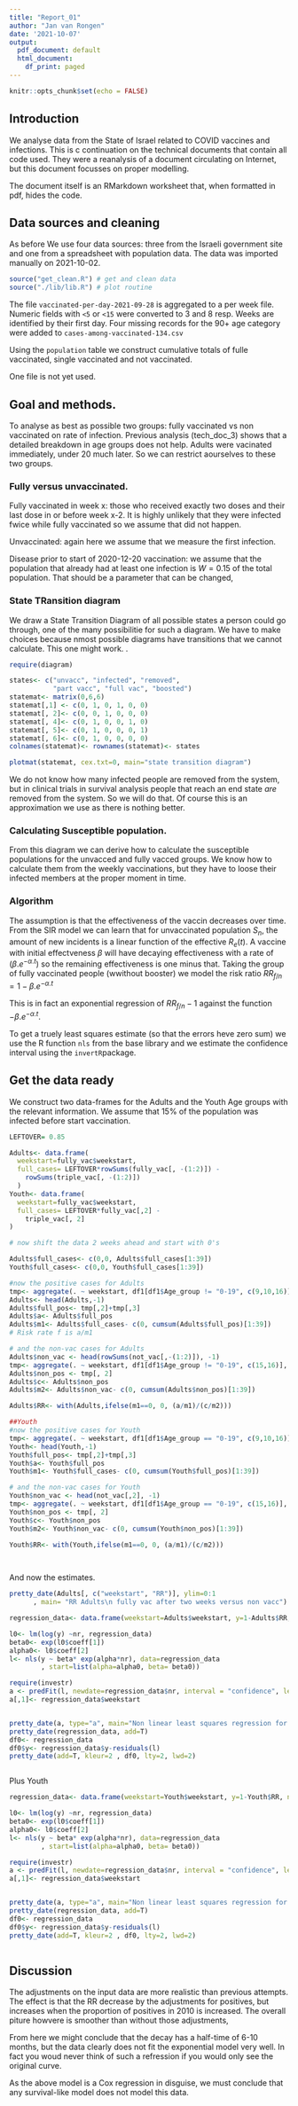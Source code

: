 ```yaml
---
title: "Report_01"
author: "Jan van Rongen"
date: '2021-10-07'
output:
  pdf_document: default
  html_document:
    df_print: paged
---
```


```r
knitr::opts_chunk$set(echo = FALSE)
```

## Introduction

We analyse data from the State of Israel related to COVID vaccines and infections. This is c continuation on the technical documents that contain all code used. They were a reanalysis of a document circulating on Internet, but this document focusses on proper modelling. 

The document itself is an RMarkdown worksheet that, when formatted in pdf, hides the code.

## Data sources and cleaning

As before We use four data sources: three from the Israeli government site and one from a spreadsheet with population data. The data was imported manually on 2021-10-02.

```r

source("get_clean.R") # get and clean data
source("./lib/lib.R") # plot routine
```

The file `vaccinated-per-day-2021-09-28` is aggregated to a per week file. Numeric fields with `<5` or `<15` were converted to 3 and 8 resp. Weeks are identified by their first day. Four missing records for the 90+ age category were added to `cases-among-vaccinated-134.csv`

Using the `population` table we construct cumulative totals of fulle vaccinated, single vaccinated and not vaccinated.

One file is not yet used.

## Goal and methods.

To analyse as best as possible two groups: fully vaccinated vs non vaccinated on rate of infection. Previous analysis (tech_doc_3) shows that a detailed breakdown in age groups does not help. Adults were vacinated immediately, under 20 much later. So we can restrict aourselves to these two groups. 

### Fully versus unvaccinated. 

Fully vaccinated in week x: those who received exactly two doses and their last dose in or before week x-2. It is highly unlikely that they were infected fwice while fully vaccinated so we assume that did not happen.

Unvaccinated: again here we assume that we measure the first infection.

Disease prior to start of 2020-12-20 vaccination: we assume that the population that already had at least one infection is $W=0.15$ of the total population. That should be a parameter that can be changed,


### State TRansition diagram

We draw a State Transition Diagram of all possible states a person could go through, one of the many possibilitie for such a diagram. We have to make choices because nmost possible diagrams have transitions that we cannot calculate. This one might work. . 

```r
require(diagram)

states<- c("unvacc", "infected", "removed",
           "part vacc", "full vac", "boosted")
statemat<- matrix(0,6,6)
statemat[,1] <- c(0, 1, 0, 1, 0, 0)
statemat[, 2]<- c(0, 0, 1, 0, 0, 0)
statemat[, 4]<- c(0, 1, 0, 0, 1, 0)
statemat[, 5]<- c(0, 1, 0, 0, 0, 1)
statemat[, 6]<- c(0, 1, 0, 0, 0, 0)
colnames(statemat)<- rownames(statemat)<- states

plotmat(statemat, cex.txt=0, main="state transition diagram")


```

We do not know how many infected people are removed from the system, but in clinical trials in survival analysis people that reach an end state _are_  removed from the system. So we will do that. Of course this is an approximation we use as there is nothing better.


### Calculating Susceptible population. 

From this diagram we can derive how to calculate the susceptible populations for the unvacced and fully vacced groups. We know how to calculate them from the weekly vaccinations, but they have to loose their infected members at the proper moment in time. 

### Algorithm

The assumption is that the effectiveness of the vaccin decreases over time. From the SIR model we can learn that for unvaccinated population $S_n$, the amount of new incidents is a linear function of the effective $R_e(t)$. A vaccine with initial effectveness $\beta$ will have decaying effectiveness with a rate of $(\beta .e^{-\alpha.t})$ so the remaining effectiveness is one minus that. Taking the group of fully vaccinated people (wwithout booster)
we model the risk ratio $RR_{f/n} = 1-\beta .e^{-\alpha.t}$

This is in fact an exponential regression of $RR_{f/n}-1$ against the function $-\beta .e^{-\alpha.t}$. 

To get a truely least squares estimate (so that the errors heve zero sum) we use the R function `nls` from the base library and we estimate the confidence interval using the `invertR`package. 

## Get the data ready

We construct two data-frames for the Adults and the Youth Age groups with the relevant information. We assume that 15% of the population was infected before start vaccination. 

```r
LEFTOVER= 0.85

Adults<- data.frame(
  weekstart=fully_vac$weekstart, 
  full_cases= LEFTOVER*rowSums(fully_vac[, -(1:2)]) - 
    rowSums(triple_vac[, -(1:2)])
  )
Youth<- data.frame(
  weekstart=fully_vac$weekstart, 
  full_cases= LEFTOVER*fully_vac[,2] - 
    triple_vac[, 2]
)

# now shift the data 2 weeks ahead and start with 0's

Adults$full_cases<- c(0,0, Adults$full_cases[1:39])
Youth$full_cases<- c(0,0, Youth$full_cases[1:39])

#now the positive cases for Adults
tmp<- aggregate(. ~ weekstart, df1[df1$Age_group != "0-19", c(9,10,16)], sum)
Adults<- head(Adults,-1)
Adults$full_pos<- tmp[,2]+tmp[,3]
Adults$a<- Adults$full_pos
Adults$m1<- Adults$full_cases- c(0, cumsum(Adults$full_pos)[1:39])
# Risk rate f is a/m1

# and the non-vac cases for Adults
Adults$non_vac <- head(rowSums(not_vac[,-(1:2)]), -1)
tmp<- aggregate(. ~ weekstart, df1[df1$Age_group != "0-19", c(15,16)], sum)
Adults$non_pos <- tmp[, 2] 
Adults$c<- Adults$non_pos
Adults$m2<- Adults$non_vac- c(0, cumsum(Adults$non_pos)[1:39])

Adults$RR<- with(Adults,ifelse(m1==0, 0, (a/m1)/(c/m2)))

##Youth
#now the positive cases for Youth
tmp<- aggregate(. ~ weekstart, df1[df1$Age_group == "0-19", c(9,10,16)], sum)
Youth<- head(Youth,-1)
Youth$full_pos<- tmp[,2]+tmp[,3]
Youth$a<- Youth$full_pos
Youth$m1<- Youth$full_cases- c(0, cumsum(Youth$full_pos)[1:39])

# and the non-vac cases for Youth
Youth$non_vac <- head(not_vac[,2], -1)
tmp<- aggregate(. ~ weekstart, df1[df1$Age_group == "0-19", c(15,16)], sum)
Youth$non_pos <- tmp[, 2] 
Youth$c<- Youth$non_pos
Youth$m2<- Youth$non_vac- c(0, cumsum(Youth$non_pos)[1:39])

Youth$RR<- with(Youth,ifelse(m1==0, 0, (a/m1)/(c/m2)))

 
```


And now the estimates.

```r
pretty_date(Adults[, c("weekstart", "RR")], ylim=0:1
      , main= "RR Adults\n fully vac after two weeks versus non vacc")


```

```r
regression_data<- data.frame(weekstart=Adults$weekstart, y=1-Adults$RR, nr=0:39)

l0<- lm(log(y) ~nr, regression_data)
beta0<- exp(l0$coeff[1])
alpha0<- l0$coeff[2]
l<- nls(y ~ beta* exp(alpha*nr), data=regression_data
        , start=list(alpha=alpha0, beta= beta0))

require(investr)
a <- predFit(l, newdate=regression_data$nr, interval = "confidence", level= 0.9)
a[,1]<- regression_data$weekstart


pretty_date(a, type="a", main="Non linear least squares regression for 1-RR\nAdults: plus 95% CI", lwd=2, ylim=c(0,1.25)) 
pretty_date(regression_data, add=T)
df0<- regression_data
df0$y<- regression_data$y-residuals(l)
pretty_date(add=T, kleur=2 , df0, lty=2, lwd=2)



```

Plus Youth



```r
regression_data<- data.frame(weekstart=Youth$weekstart, y=1-Youth$RR, nr=0:39)

l0<- lm(log(y) ~nr, regression_data)
beta0<- exp(l0$coeff[1])
alpha0<- l0$coeff[2]
l<- nls(y ~ beta* exp(alpha*nr), data=regression_data
        , start=list(alpha=alpha0, beta= beta0))

require(investr)
a <- predFit(l, newdate=regression_data$nr, interval = "confidence", level= 0.9)
a[,1]<- regression_data$weekstart


pretty_date(a, type="a", main="Non linear least squares regression for 1-RR\nYouth: plus 95% CI", lwd=2, ylim=c(0,1.25)) 
pretty_date(regression_data, add=T)
df0<- regression_data
df0$y<- regression_data$y-residuals(l)
pretty_date(add=T, kleur=2 , df0, lty=2, lwd=2)



```

## Discussion

The adjustments on the input data are more realistic than previous attempts. The effect is that the RR decrease by the adjustments for positives, but increases when the proportion of positives in 2010 is increased. The overall piture howvere is smoother than without those adjustments,

From here we might conclude that the decay has a half-time of 6-10 months, but the data clearly does not fit the exponential model very well. In fact you woud never think of such a refression if you would only see the original curve.

As the above model is a Cox regression in disguise, we must conclude that any survival-like model does not model this data. 